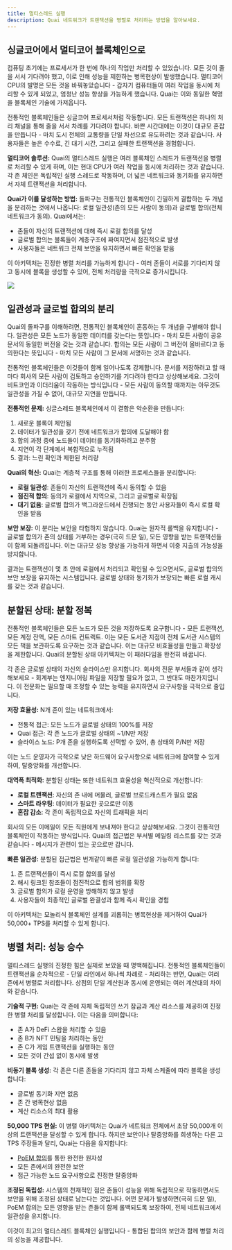 ```yaml
---
title: 멀티스레드 실행
description: Quai 네트워크가 트랜잭션을 병렬로 처리하는 방법을 알아보세요.
---
```


## 싱글코어에서 멀티코어 블록체인으로

컴퓨팅 초기에는 프로세서가 한 번에 하나의 작업만 처리할 수 있었습니다. 모든 것이 줄을 서서 기다려야 했고, 이로 인해 성능을 제한하는 병목현상이 발생했습니다. 멀티코어 CPU의 발명은 모든 것을 바꿔놓았습니다 - 갑자기 컴퓨터들이 여러 작업을 동시에 처리할 수 있게 되었고, 엄청난 성능 향상을 가능하게 했습니다. Quai는 이와 동일한 혁명을 블록체인 기술에 가져옵니다.

전통적인 블록체인들은 싱글코어 프로세서처럼 작동합니다. 모든 트랜잭션은 하나의 처리 채널을 통해 줄을 서서 차례를 기다려야 합니다. 바쁜 시간대에는 이것이 대규모 혼잡을 만듭니다 - 마치 도시 전체의 교통량을 단일 차선으로 유도하려는 것과 같습니다. 사용자들은 높은 수수료, 긴 대기 시간, 그리고 실패한 트랜잭션을 경험합니다.

**멀티코어 솔루션:**
Quai의 멀티스레드 실행은 여러 블록체인 스레드가 트랜잭션을 병렬로 처리할 수 있게 하며, 이는 현대 CPU가 여러 작업을 동시에 처리하는 것과 같습니다. 각 존 체인은 독립적인 실행 스레드로 작동하며, 더 넓은 네트워크와 동기화를 유지하면서 자체 트랜잭션을 처리합니다.

**Quai가 이를 달성하는 방법:**
돌파구는 전통적인 블록체인이 긴밀하게 결합하는 두 개념을 분리하는 것에서 나옵니다: 로컬 일관성(존의 모든 사람이 동의)과 글로벌 합의(전체 네트워크가 동의). Quai에서는:
- 존들이 자신의 트랜잭션에 대해 즉시 로컬 합의를 달성
- 글로벌 합의는 블록들이 계층구조에 짜여지면서 점진적으로 발생
- 사용자들은 네트워크 전체 보안을 유지하면서 빠른 확인을 받음

이 아키텍처는 진정한 병렬 처리를 가능하게 합니다 - 여러 존들이 서로를 기다리지 않고 동시에 블록을 생성할 수 있어, 전체 처리량을 극적으로 증가시킵니다.

<Frame>
	<img src='/images/BlockchainVisualization.webp' />
</Frame>

## 일관성과 글로벌 합의의 분리

Quai의 돌파구를 이해하려면, 전통적인 블록체인이 혼동하는 두 개념을 구별해야 합니다. 일관성은 모든 노드가 동일한 데이터를 갖는다는 뜻입니다 - 마치 모든 사람이 공유 문서의 동일한 버전을 갖는 것과 같습니다. 합의는 모든 사람이 그 버전이 올바르다고 동의한다는 뜻입니다 - 마치 모든 사람이 그 문서에 서명하는 것과 같습니다.

전통적인 블록체인들은 이것들이 함께 일어나도록 강제합니다. 문서를 저장하려고 할 때마다 회사의 모든 사람이 검토하고 승인하기를 기다려야 한다고 상상해보세요. 그것이 비트코인과 이더리움이 작동하는 방식입니다 - 모든 사람이 동의할 때까지는 아무것도 일관성을 가질 수 없어, 대규모 지연을 만듭니다.

**전통적인 문제:**
싱글스레드 블록체인에서 이 결합은 악순환을 만듭니다:
1. 새로운 블록이 제안됨
2. 데이터가 일관성을 갖기 전에 네트워크가 합의에 도달해야 함
3. 합의 과정 중에 노드들이 데이터를 동기화하려고 분주함
4. 지연이 각 단계에서 복합적으로 누적됨
5. 결과: 느린 확인과 제한된 처리량

**Quai의 혁신:**
Quai는 계층적 구조를 통해 이러한 프로세스들을 분리합니다:
- **로컬 일관성**: 존들이 자신의 트랜잭션에 즉시 동의할 수 있음
- **점진적 합의**: 동의가 로컬에서 지역으로, 그리고 글로벌로 확장됨
- **대기 없음**: 글로벌 합의가 백그라운드에서 진행되는 동안 사용자들이 즉시 로컬 확인을 받음

**보안 보장:**
이 분리는 보안을 타협하지 않습니다. Quai는 원자적 롤백을 유지합니다 - 글로벌 합의가 존의 상태를 거부하는 경우(극히 드문 일), 모든 영향을 받는 트랜잭션들이 함께 되돌려집니다. 이는 대규모 성능 향상을 가능하게 하면서 이중 지출의 가능성을 방지합니다.

결과는 트랜잭션이 몇 초 안에 로컬에서 처리되고 확인될 수 있으면서도, 글로벌 합의의 보안 보장을 유지하는 시스템입니다. 글로벌 상태와 동기화가 보장되는 빠른 로컬 캐시를 갖는 것과 같습니다.

## 분할된 상태: 분할 정복

전통적인 블록체인들은 모든 노드가 모든 것을 저장하도록 요구합니다 - 모든 트랜잭션, 모든 계정 잔액, 모든 스마트 컨트랙트. 이는 모든 도서관 지점이 전체 도서관 시스템의 모든 책을 보관하도록 요구하는 것과 같습니다. 이는 대규모 비효율성을 만들고 확장성을 제한합니다. Quai의 분할된 상태 아키텍처는 이 패러다임을 완전히 바꿉니다.

각 존은 글로벌 상태의 자신의 슬라이스만 유지합니다. 회사의 전문 부서들과 같이 생각해보세요 - 회계부는 엔지니어링 파일을 저장할 필요가 없고, 그 반대도 마찬가지입니다. 이 전문화는 필요할 때 조정할 수 있는 능력을 유지하면서 요구사항을 극적으로 줄입니다.

**저장 효율성:**
N개 존이 있는 네트워크에서:
- 전통적 접근: 모든 노드가 글로벌 상태의 100%를 저장
- Quai 접근: 각 존 노드가 글로벌 상태의 ~1/N만 저장
- 슬라이스 노드: P개 존을 실행하도록 선택할 수 있어, 총 상태의 P/N만 저장

이는 노드 운영자가 극적으로 낮은 하드웨어 요구사항으로 네트워크에 참여할 수 있게 하여, 탈중앙화를 개선합니다.

**대역폭 최적화:**
분할된 상태는 또한 네트워크 효율성을 혁신적으로 개선합니다:
- **로컬 트랜잭션**: 자신의 존 내에 머물러, 글로벌 브로드캐스트가 필요 없음
- **스마트 라우팅**: 데이터가 필요한 곳으로만 이동
- **혼잡 감소**: 각 존이 독립적으로 자신의 트래픽을 처리

회사의 모든 이메일이 모든 직원에게 보내져야 한다고 상상해보세요. 그것이 전통적인 블록체인이 작동하는 방식입니다. Quai의 접근법은 부서별 메일링 리스트를 갖는 것과 같습니다 - 메시지가 관련이 있는 곳으로만 갑니다.

**빠른 일관성:**
분할된 접근법은 번개같이 빠른 로컬 일관성을 가능하게 합니다:
1. 존 트랜잭션들이 즉시 로컬 합의를 달성
2. 해시 링크된 참조들이 점진적으로 합의 범위를 확장
3. 글로벌 합의가 로컬 운영을 방해하지 않고 발생
4. 사용자들이 최종적인 글로벌 완결성과 함께 즉시 확인을 경험

이 아키텍처는 모놀리식 블록체인 설계를 괴롭히는 병목현상을 제거하여 Quai가 50,000+ TPS를 처리할 수 있게 합니다.

## 병렬 처리: 성능 승수

멀티스레드 실행의 진정한 힘은 실제로 보았을 때 명백해집니다. 전통적인 블록체인들이 트랜잭션을 순차적으로 - 단일 라인에서 하나씩 차례로 - 처리하는 반면, Quai는 여러 존에서 병렬로 처리합니다. 상점의 단일 계산원과 동시에 운영되는 여러 계산대의 차이와 같습니다.

**기술적 구현:**
Quai는 각 존에 자체 독립적인 쓰기 잠금과 계산 리소스를 제공하여 진정한 병렬 처리를 달성합니다. 이는 다음을 의미합니다:
- 존 A가 DeFi 스왑을 처리할 수 있음
- 존 B가 NFT 민팅을 처리하는 동안
- 존 C가 게임 트랜잭션을 실행하는 동안
- 모든 것이 간섭 없이 동시에 발생

**비동기 블록 생성:**
각 존은 다른 존들을 기다리지 않고 자체 스케줄에 따라 블록을 생성합니다:
- 글로벌 동기화 지연 없음
- 존 간 병목현상 없음
- 계산 리소스의 최대 활용

**50,000 TPS 현실:**
이 병렬 아키텍처는 Quai가 네트워크 전체에서 초당 50,000개 이상의 트랜잭션을 달성할 수 있게 합니다. 하지만 보안이나 탈중앙화를 희생하는 다른 고TPS 주장들과 달리, Quai는 다음을 유지합니다:
- [PoEM 합의](/ko/learn/advanced-introduction/poem/poem)를 통한 완전한 원자성
- 모든 존에서의 완전한 보안
- 접근 가능한 노드 요구사항으로 진정한 탈중앙화

**조정된 독립성:**
시스템의 천재적인 점은 존들이 성능을 위해 독립적으로 작동하면서도 보안을 위해 조정된 상태로 남는다는 것입니다. 어떤 문제가 발생하면(극히 드문 일), PoEM 합의는 모든 영향을 받는 존들이 함께 롤백되도록 보장하여, 전체 네트워크에서 일관성을 유지합니다.

이것이 최고의 멀티스레드 블록체인 실행입니다 - 통합된 합의의 보안과 함께 병렬 처리의 성능을 제공합니다.
